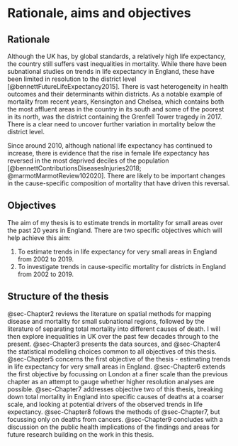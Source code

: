 # Rationale, aims and objectives {#sec-Chapter1}

## Rationale

Although the UK has, by global standards, a relatively high life expectancy, the country still suffers vast inequalities in mortality.
While there have been subnational studies on trends in life expectancy in England, these have been limited in resolution to the district level [@bennettFutureLifeExpectancy2015].
There is vast heterogeneity in health outcomes and their determinants within districts.
As a notable example of mortality from recent years, Kensington and Chelsea, which contains both the most affluent areas in the country in its south and some of the poorest in its north, was the district containing the Grenfell Tower tragedy in 2017.
There is a clear need to uncover further variation in mortality below the district level.

Since around 2010, although national life expectancy has continued to increase, there is evidence that the rise in female life expectancy has reversed in the most deprived deciles of the population [@bennettContributionsDiseasesInjuries2018; @marmotMarmotReview102020].
There are likely to be important changes in the cause-specific composition of mortality that have driven this reversal.

## Objectives

The aim of my thesis is to estimate trends in mortality for small areas over the past 20 years in England.
There are two specific objectives which will help achieve this aim:

1. To estimate trends in life expectancy for very small areas in England from 2002 to 2019.
1. To investigate trends in cause-specific mortality for districts in England from 2002 to 2019.

## Structure of the thesis

@sec-Chapter2 reviews the literature on spatial methods for mapping disease and mortality for small subnational regions, followed by the literature of separating total mortality into different causes of death.
I will then explore inequalities in UK over the past few decades through to the present.
@sec-Chapter3 presents the data sources, and @sec-Chapter4 the statistical modelling choices common to all objectives of this thesis.
@sec-Chapter5 concerns the first objective of the thesis - estimating trends in life expectancy for very small areas in England.
@sec-Chapter6 extends the first objective by focussing on London at a finer scale than the previous chapter as an attempt to gauge whether higher resolution analyses are possible.
@sec-Chapter7 addresses objective two of this thesis, breaking down total mortality in England into specific causes of deaths at a coarser scale, and looking at potential drivers of the observed trends in life expectancy.
@sec-Chapter8 follows the methods of @sec-Chapter7, but focussing only on deaths from cancers.
@sec-Chapter9 concludes with a discussion on the public health implications of the findings and areas for future research building on the work in this thesis.
